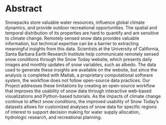 # Abstract {-}

Snowpacks store valuable water resources, influence global climate dynamics, and provide outdoor recreational opportunities. The spatial and temporal distribution of its properties are hard to quantify and are sensitive to climate change. Remotely sensed snow data provides valuable information, but technical expertise can be a barrier to extracting meaningful insights from this data. Scientists at the University of California, Santa Barbara Earth Research Institute help communicate remotely sensed snow conditions through the Snow Today website, which presents daily images and monthly updates of snow variables, such as albedo. The data used to generate these insights are available on the website, but since the analysis is completed with Matlab, a proprietary computational software system, the workflow does not follow open-source data practices. Our Project addresses these limitations by creating an open-source workflow that improves the usability of snow data through interactive web-based visualizations and Python-based tutorials. As the impacts of climate change continue to affect snow conditions, the improved usability of Snow Today’s datasets allows for customized analyses of snow data for specific regions of interest to support decision making for water supply allocation, hydrologic research, and recreational planning.
